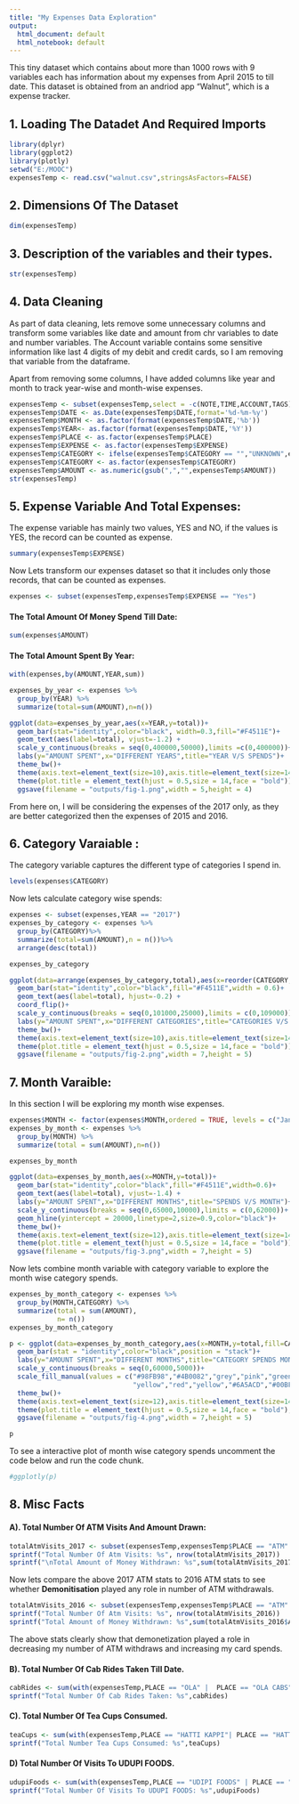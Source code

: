 ```yaml
---
title: "My Expenses Data Exploration"
output:
  html_document: default
  html_notebook: default
---
```

This tiny dataset which contains about more than 1000 rows with 9 variables each has information about my expenses from April 2015 to till date. This dataset is obtained from an andriod app "Walnut", which is a expense tracker.   

## 1. Loading The Datadet And Required Imports
```r
library(dplyr)
library(ggplot2)
library(plotly)
setwd("E:/MOOC")
expensesTemp <- read.csv("walnut.csv",stringsAsFactors=FALSE)
```

## 2. Dimensions Of The Dataset
```r
dim(expensesTemp)
```

## 3. Description of the variables and their types.
```r
str(expensesTemp)
```

## 4. Data Cleaning 
As part of data cleaning, lets remove some unnecessary columns and transform some variables like date and amount from chr variables to date and number variables. The Account variable contains some sensitive information like last 4 digits of my debit and credit cards, so I am removing that variable from the dataframe.  

Apart from removing some columns, I have added columns like year and month to track year-wise and month-wise expenses.
```r
expensesTemp <- subset(expensesTemp,select = -c(NOTE,TIME,ACCOUNT,TAGS))
expensesTemp$DATE <- as.Date(expensesTemp$DATE,format='%d-%m-%y')
expensesTemp$MONTH <- as.factor(format(expensesTemp$DATE,'%b'))
expensesTemp$YEAR<- as.factor(format(expensesTemp$DATE,'%Y'))
expensesTemp$PLACE <- as.factor(expensesTemp$PLACE)
expensesTemp$EXPENSE <- as.factor(expensesTemp$EXPENSE)
expensesTemp$CATEGORY <- ifelse(expensesTemp$CATEGORY == "","UNKNOWN",expensesTemp$CATEGORY)
expensesTemp$CATEGORY <- as.factor(expensesTemp$CATEGORY)
expensesTemp$AMOUNT <- as.numeric(gsub(",","",expensesTemp$AMOUNT))
str(expensesTemp)
```

## 5. Expense Variable And Total Expenses:
The expense variable has mainly two values, YES and NO, if the values is YES, the record can be counted as expense.
```r
summary(expensesTemp$EXPENSE)
```
Now Lets transform our expenses dataset so that it includes only those records, that can be counted as expenses.
```r
expenses <- subset(expensesTemp,expensesTemp$EXPENSE == "Yes")
```
  
#### The Total Amount Of Money Spend Till Date:
```r
sum(expenses$AMOUNT)
```
#### The Total Amount Spent By Year:
```r
with(expenses,by(AMOUNT,YEAR,sum))
```
```r
expenses_by_year <- expenses %>% 
  group_by(YEAR) %>%
  summarize(total=sum(AMOUNT),n=n())

ggplot(data=expenses_by_year,aes(x=YEAR,y=total))+
  geom_bar(stat="identity",color="black", width=0.3,fill="#F4511E")+
  geom_text(aes(label=total), vjust=-1.2) +
  scale_y_continuous(breaks = seq(0,400000,50000),limits =c(0,400000))+
  labs(y="AMOUNT SPENT",x="DIFFERENT YEARS",title="YEAR V/S SPENDS")+
  theme_bw()+
  theme(axis.text=element_text(size=10),axis.title=element_text(size=14))+
  theme(plot.title = element_text(hjust = 0.5,size = 14,face = "bold"))+
  ggsave(filename = "outputs/fig-1.png",width = 5,height = 4)  
```

From here on, I will be considering the expenses of the 2017 only, as they are better categorized then the expenses of 2015 and 2016. 

## 6. Category Varaiable :
The category variable captures the different type of categories I spend in.
```r
levels(expenses$CATEGORY)
```
Now lets calculate category wise spends:
```r
expenses <- subset(expenses,YEAR == "2017")
expenses_by_category <- expenses %>% 
  group_by(CATEGORY)%>%
  summarize(total=sum(AMOUNT),n = n())%>%
  arrange(desc(total))

expenses_by_category
```

```r
ggplot(data=arrange(expenses_by_category,total),aes(x=reorder(CATEGORY,total),y=total))+
  geom_bar(stat="identity",color="black",fill="#F4511E",width = 0.6)+
  geom_text(aes(label=total), hjust=-0.2) +
  coord_flip()+
  scale_y_continuous(breaks = seq(0,101000,25000),limits = c(0,109000))+
  labs(y="AMOUNT SPENT",x="DIFFERENT CATEGORIES",title="CATEGORIES V/S SPENDS")+
  theme_bw()+
  theme(axis.text=element_text(size=10),axis.title=element_text(size=14))+
  theme(plot.title = element_text(hjust = 0.5,size = 14,face = "bold"))+
  ggsave(filename = "outputs/fig-2.png",width = 7,height = 5)  
```

## 7. Month Varaible:
In this section I will be exploring my month wise expenses.
```r
expenses$MONTH <- factor(expenses$MONTH,ordered = TRUE, levels = c("Jan","Feb","Mar","Apr","May","Jun","Jul","Aug","Sep","Oct","Nov","Dec"))
expenses_by_month <- expenses %>% 
  group_by(MONTH) %>%
  summarize(total = sum(AMOUNT),n=n())

expenses_by_month
```

```r
ggplot(data=expenses_by_month,aes(x=MONTH,y=total))+
  geom_bar(stat="identity",color="black",fill="#F4511E",width=0.6)+
  geom_text(aes(label=total), vjust=-1.4) +
  labs(y="AMOUNT SPENT",x="DIFFERENT MONTHS",title="SPENDS V/S MONTH")+
  scale_y_continuous(breaks = seq(0,65000,10000),limits = c(0,62000))+
  geom_hline(yintercept = 20000,linetype=2,size=0.9,color="black")+
  theme_bw()+
  theme(axis.text=element_text(size=12),axis.title=element_text(size=14))+
  theme(plot.title = element_text(hjust = 0.5,size = 14,face = "bold"))+
  ggsave(filename = "outputs/fig-3.png",width = 7,height = 5)  
```

Now lets combine month variable with category variable to explore the month wise category spends.

```r
expenses_by_month_category <- expenses %>% 
  group_by(MONTH,CATEGORY) %>%
  summarize(total = sum(AMOUNT),
            n= n())
expenses_by_month_category
```

```r
p <- ggplot(data=expenses_by_month_category,aes(x=MONTH,y=total,fill=CATEGORY))+
  geom_bar(stat = "identity",color="black",position = "stack")+
  labs(y="AMOUNT SPENT",x="DIFFERENT MONTHS",title="CATEGORY SPENDS MONTH WISE")+
  scale_y_continuous(breaks = seq(0,60000,5000))+
  scale_fill_manual(values = c("#98FB98","#4B0082","grey","pink","green",
                               "yellow","red","yellow","#6A5ACD","#00BFFF","#FF00FF","darkblue","darkred"))+
  theme_bw()+
  theme(axis.text=element_text(size=12),axis.title=element_text(size=14,face="bold",hjust = -1))+
  theme(plot.title = element_text(hjust = 0.5,size = 14,face = "bold"),axis.title=element_blank(),axis.ticks.y=element_blank())+
  ggsave(filename = "outputs/fig-4.png",width = 7,height = 5)  

p
```

To see a interactive plot of month wise category spends uncomment the code below and run the code chunk.
```r

#ggplotly(p)

```

## 8. Misc Facts

#### A). Total Number Of ATM Visits And Amount Drawn:
```r
totalAtmVisits_2017 <- subset(expensesTemp,expensesTemp$PLACE == "ATM" & expensesTemp$YEAR == "2017")
sprintf("Total Number Of Atm Visits: %s", nrow(totalAtmVisits_2017))
sprintf("\nTotal Amount of Money Withdrawn: %s",sum(totalAtmVisits_2017$AMOUNT))
```

Now lets compare the above 2017 ATM stats to 2016 ATM stats to see whether **Demonitisation** played any role in number of ATM withdrawals. 
```r
totalAtmVisits_2016 <- subset(expensesTemp,expensesTemp$PLACE == "ATM" & expensesTemp$YEAR == "2016")
sprintf("Total Number Of Atm Visits: %s", nrow(totalAtmVisits_2016))
sprintf("Total Amount of Money Withdrawn: %s",sum(totalAtmVisits_2016$AMOUNT))
```

The above stats clearly show that demonetization played a role in decreasing my number of ATM withdraws and increasing my card spends.

#### B). Total Number Of Cab Rides Taken Till Date.
```r
cabRides <- sum(with(expensesTemp,PLACE == "OLA" |  PLACE == "OLA CABS" | PLACE == "UBER" ))
sprintf("Total Number Of Cab Rides Taken: %s",cabRides)
```

#### C). Total Number Of Tea Cups Consumed.
```r
teaCups <- sum(with(expensesTemp,PLACE == "HATTI KAPPI"| PLACE == "HATTI KAAPI" | PLACE == "TEA" ))
sprintf("Total Number Tea Cups Consumed: %s",teaCups)
```

#### D) Total Number Of Visits To UDUPI FOODS.
```r
udupiFoods <- sum(with(expensesTemp,PLACE == "UDIPI FOODS" | PLACE == "UDUPI FOODS"))
sprintf("Total Number Of Visits To UDUPI FOODS: %s",udupiFoods)
```


























